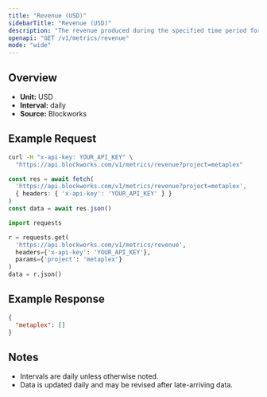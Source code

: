 ```yaml
---
title: "Revenue (USD)"
sidebarTitle: "Revenue (USD)"
description: "The revenue produced during the specified time period for given project."
openapi: "GET /v1/metrics/revenue"
mode: "wide"
---
```


## Overview

- **Unit:** USD
- **Interval:** daily
- **Source:** Blockworks

## Example Request

<CodeGroup>

```bash cURL
curl -H "x-api-key: YOUR_API_KEY" \
  "https://api.blockworks.com/v1/metrics/revenue?project=metaplex"
```

```typescript TypeScript
const res = await fetch(
  'https://api.blockworks.com/v1/metrics/revenue?project=metaplex',
  { headers: { 'x-api-key': 'YOUR_API_KEY' } }
)
const data = await res.json()
```

```python Python
import requests

r = requests.get(
  'https://api.blockworks.com/v1/metrics/revenue',
  headers={'x-api-key': 'YOUR_API_KEY'},
  params={'project': 'metaplex'}
)
data = r.json()
```

</CodeGroup>

## Example Response

```json
{
  "metaplex": []
}
```

## Notes
- Intervals are daily unless otherwise noted.
- Data is updated daily and may be revised after late-arriving data.